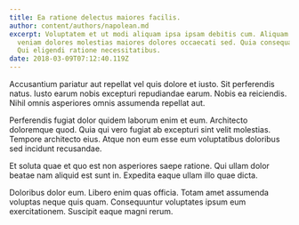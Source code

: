 ```yaml
---
title: Ea ratione delectus maiores facilis.
author: content/authors/napolean.md
excerpt: Voluptatem et ut modi aliquam ipsa ipsam debitis cum. Aliquam quo
  veniam dolores molestias maiores dolores occaecati sed. Quia consequatur et.
  Qui eligendi ratione necessitatibus.
date: 2018-03-09T07:12:40.119Z
---
```

Accusantium pariatur aut repellat vel quis dolore et iusto. Sit perferendis natus. Iusto earum nobis excepturi repudiandae earum. Nobis ea reiciendis. Nihil omnis asperiores omnis assumenda repellat aut.
 Perferendis fugiat dolor quidem laborum enim et eum. Architecto doloremque quod. Quia qui vero fugiat ab excepturi sint velit molestias. Tempore architecto eius. Atque non eum esse eum voluptatibus doloribus sed incidunt recusandae.
 Et soluta quae et quo est non asperiores saepe ratione. Qui ullam dolor beatae nam aliquid est sunt in. Expedita eaque ullam illo quae dicta.
 Doloribus dolor eum. Libero enim quas officia. Totam amet assumenda voluptas neque quis quam. Consequuntur voluptates ipsum eum exercitationem. Suscipit eaque magni rerum.
